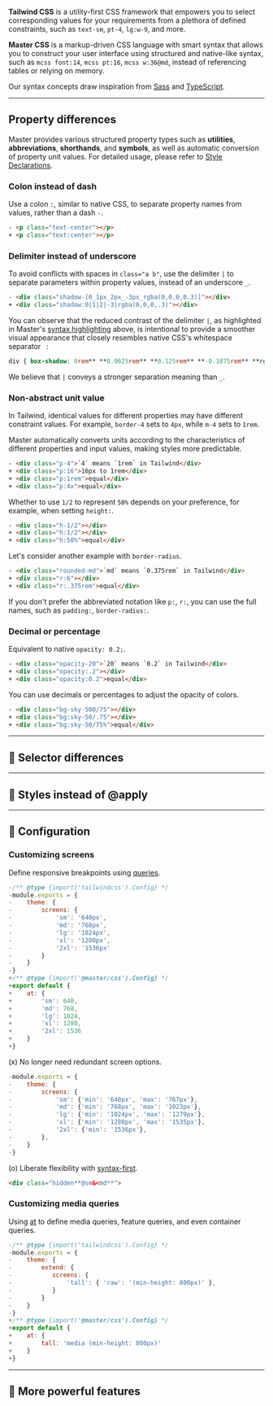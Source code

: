 **Tailwind CSS** is a utility-first CSS framework that empowers you to select corresponding values for your requirements from a plethora of defined constraints, such as `text-sm`, `pt-4`, `lg:w-9`, and more.

**Master CSS** is a markup-driven CSS language with smart syntax that allows you to construct your user interface using structured and native-like syntax, such as `mcss font:14`, `mcss pt:16`, `mcss w:36@md`, instead of referencing tables or relying on memory.

Our syntax concepts draw inspiration from [Sass](https://sass-lang.com) and [TypeScript](https://www.typescriptlang.org).

---

## Property differences

Master provides various structured property types such as **utilities**, **abbreviations**, **shorthands**, and **symbols**, as well as automatic conversion of property unit values. For detailed usage, please refer to [Style Declarations](/guide/style-declarations).

### Colon instead of dash

Use a colon `:`, similar to native CSS, to separate property names from values, rather than a dash `-`.

```html
- <p class="text-center"></p>
+ <p class="text:center"></p>
```

### Delimiter instead of underscore
To avoid conflicts with spaces in `class="a b"`, use the delimiter `|` to separate parameters within property values, instead of an underscore `_`.
```html
- <div class="shadow-[0_1px_2px_-3px_rgba(0,0,0,0.3)]"></div>
+ <div class="shadow:0|1|2|-3|rgba(0,0,0,.3)"></div>
```
You can observe that the reduced contrast of the delimiter `|`, as highlighted in Master's [syntax highlighting](/guide/language-service) above, is intentional to provide a smoother visual appearance that closely resembles native CSS's whitespace separator ` `:
```css
div { box-shadow: 0rem** **0.0625rem** **0.125rem** **-0.1875rem** **rgba(0,0,0,.3) }
```
We believe that `|` conveys a stronger separation meaning than `_`.

### Non-abstract unit value
In Tailwind, identical values for different properties may have different constraint values. For example, `border-4` sets to `4px`, while `m-4` sets to `1rem`.

Master automatically converts units according to the characteristics of different properties and input values, making styles more predictable.
```html
- <div class="p-4">`4` means `1rem` in Tailwind</div>
+ <div class="p:16">16px to 1rem</div>
+ <div class="p:1rem">equal</div>
+ <div class="p:4x">equal</div>
```
Whether to use `1/2` to represent `50%` depends on your preference, for example, when setting `height:`.
```html
- <div class="h-1/2"></div>
+ <div class="h:1/2"></div>
+ <div class="h:50%">equal</div>
```
Let's consider another example with `border-radius`.
```html
- <div class="rounded-md">`md` means `0.375rem` in Tailwind</div>
+ <div class="r:6"></div>
+ <div class="r:.375rem">equal</div>
```

If you don't prefer the abbreviated notation like `p:`, `r:`, you can use the full names, such as `padding:`, `border-radius:`.

### Decimal or percentage

Equivalent to native `opacity: 0.2;`.

```html
- <div class="opacity-20">`20` means `0.2` in Tailwind</div>
+ <div class="opacity:.2"></div>
+ <div class="opacity:0.2">equal</div>
```

You can use decimals or percentages to adjust the opacity of colors.

```html
- <div class="bg-sky-500/75"></div>
+ <div class="bg:sky-50/.75"></div>
+ <div class="bg:sky-50/75%">equal</div>
```

---

## 🚧 Selector differences

---

## 🚧 Styles instead of @apply

---

## 🚧 Configuration
### Customizing screens
Define responsive breakpoints using [queries](/reference/at).
```js name=master.css.js
-/** @type {import('tailwindcss').Config} */
-module.exports = {
-    theme: {
-        screens: {
-            'sm': '640px',
-            'md': '768px',
-            'lg': '1024px',
-            'xl': '1280px',
-            '2xl': '1536px'
-        }
-    }
-}
+/** @type {import('@master/css').Config} */
+export default {
+    at: {
+        'sm': 640,
+        'md': 768,
+        'lg': 1024,
+        'xl': 1280,
+        '2xl': 1536
+    }
+}
```
(x) No longer need redundant screen options.
```js name=tailwind.config.js
-module.exports = {
-    theme: {
-        screens: {
-            'sm': {'min': '640px', 'max': '767px'},
-            'md': {'min': '768px', 'max': '1023px'},
-            'lg': {'min': '1024px', 'max': '1279px'},
-            'xl': {'min': '1280px', 'max': '1535px'},
-            '2xl': {'min': '1536px'},
-        },
-    }
-}
```
(o) Liberate flexibility with [syntax-first](/guide/responsive-design#syntax-first).
```html
<div class="hidden**@sm&<md**">
```

### Customizing media queries
Using [at](/reference/at) to define media queries, feature queries, and even container queries.
```js name=master.css.js
-/** @type {import('tailwindcss').Config} */
-module.exports = {
-    theme: {
-        extend: {
-           screens: {
-               'tall': { 'raw': '(min-height: 800px)' },
-           }
-        }
-    }
-}
+/** @type {import('@master/css').Config} */
+export default {
+    at: {
+        tall: 'media (min-height: 800px)'
+    }
+}
```

---

## 🚧 More powerful features